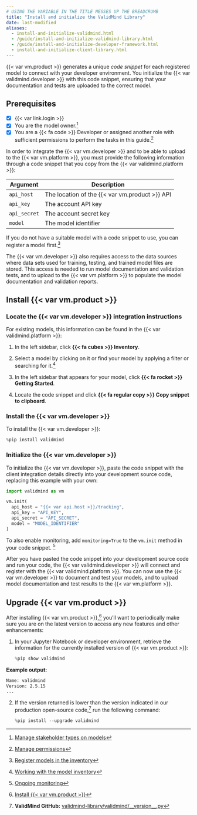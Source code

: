 ```yaml
---
# USING THE VARIABLE IN THE TITLE MESSES UP THE BREADCRUMB
title: "Install and initialize the ValidMind Library"
date: last-modified
aliases:
  - install-and-initialize-validmind.html
  - /guide/install-and-initialize-validmind-library.html
  - /guide/install-and-initialize-developer-framework.html
  - install-and-initialize-client-library.html
---
```


{{< var vm.product >}} generates a unique _code snippet_ for each registered model to connect with your developer environment. You initialize the {{< var validmind.developer >}} with this code snippet, ensuring that your documentation and tests are uploaded to the correct model. 

::: {.attn}

## Prerequisites

- [x] {{< var link.login >}}
- [x] You are the model owner.[^1]
- [x] You are a [{{< fa code >}} Developer]{.bubble} or assigned another role with sufficient permissions to perform the tasks in this guide.[^2]

In order to integrate the {{< var vm.developer >}} and to be able to upload to the {{< var vm.platform >}}, you must provide the following information through a code snippet that you copy from the {{< var validmind.platform >}}:

| Argument      | Description                        |
|---------------|------------------------------------|
| `api_host`    | The location of the {{< var vm.product >}} API  |
| `api_key`     | The account API key                |
| `api_secret`  | The account secret key             |
| `model`     | The model identifier             |

If you do not have a suitable model with a code snippet to use, you can register a model first.[^3] 

The {{< var vm.developer >}} also requires access to the data sources where data sets used for training, testing, and trained model files are stored. This access is needed to run model documentation and validation tests, and to upload to the {{< var vm.platform >}} to populate the model documentation and validation reports.

:::

## Install {{< var vm.product >}}

### Locate the {{< var vm.developer >}} integration instructions

For existing models, this information can be found in the {{< var validmind.platform >}}:

1. In the left sidebar, click **{{< fa cubes >}} Inventory**.

2. Select a model by clicking on it or find your model by applying a filter or searching for it.[^4]

3. In the left sidebar that appears for your model, click **{{< fa rocket >}} Getting Started**.

4. Locate the code snippet and click **{{< fa regular copy >}} Copy snippet to clipboard**. 

### Install the {{< var vm.developer >}}

To install the {{< var vm.developer >}}:

```python
%pip install validmind
```

### Initialize the {{< var vm.developer >}}

To initialize the {{< var vm.developer >}}, paste the code snippet with the client integration details directly into your development source code, replacing this example with your own:

```python
import validmind as vm

vm.init(
  api_host = "{{< var api.host >}}/tracking",
  api_key = "API_KEY",
  api_secret = "API_SECRET",
  model = "MODEL_IDENTIFIER"
)
```

:::{.callout}
To also enable monitoring, add `monitoring=True` to the `vm.init` method in your code snippet. [^5]
:::

After you have pasted the code snippet into your development source code and run your code, the {{< var validmind.developer >}} will connect and register with the {{< var validmind.platform >}}. You can now use the {{< var vm.developer >}} to document and test your models, and to upload model documentation and test results to the {{< var vm.platform >}}.

## Upgrade {{< var vm.product >}}

After installing {{< var vm.product >}},[^6] you'll want to periodically make sure you are on the latest version to access any new features and other enhancements: 

1. In your Jupyter Notebook or developer environment, retrieve the information for the currently installed version of {{< var vm.product >}}:

    ```python
    %pip show validmind
    ```

::: {.column-margin}
**Example output:**
```bash
Name: validmind
Version: 2.5.15
...
```
:::

2. If the version returned is lower than the version indicated in our production open-source code,[^7] run the following command:

    ```python
    %pip install --upgrade validmind
    ```

<!-- ::: {.column-margin}
::: {.callout title="Current version:"}
{{< var version.validmind >}}
:::
::: -->


<!-- FOOTNOTES -->

[^1]: [Manage stakeholder types on models](/guide/configuration/manage-model-stakeholder-types.qmd#manage-stakeholder-types-on-models)

[^2]: [Manage permissions](/guide/configuration/manage-permissions.qmd)

[^3]: [Register models in the inventory](/guide/model-inventory/register-models-in-inventory.qmd)

[^4]: [Working with the model inventory](/guide/model-inventory/working-with-model-inventory.qmd#search-filter-and-sort-models)

[^5]: [Ongoing monitoring](/guide/monitoring/ongoing-monitoring.qmd)

[^6]: [Install {{< var vm.product >}}](#install-validmind)

[^7]: **ValidMind GitHub:** [validmind-library/validmind/&lowbar;&lowbar;version&lowbar;&lowbar;.py](https://github.com/validmind/validmind-library/blob/prod/validmind/__version__.py)